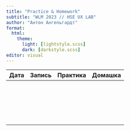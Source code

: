```yaml
---
title: "Practice & Homework"
subtitle: "WLM 2023 // HSE UX LAB"
author: "Антон Ангельгардт"
format:
  html:
    theme:
      light: [lightstyle.scss]
      dark: [darkstyle.scss]
editor: visual
---
```


| Дата | Запись | Практика | Домашка |
|------|--------|----------|---------|
|      |        |          |         |
|      |        |          |         |
|      |        |          |         |
|      |        |          |         |
|      |        |          |         |
|      |        |          |         |
|      |        |          |         |
|      |        |          |         |
|      |        |          |         |
|      |        |          |         |
|      |        |          |         |
|      |        |          |         |
|      |        |          |         |
|      |        |          |         |
|      |        |          |         |
|      |        |          |         |
|      |        |          |         |
|      |        |          |         |
|      |        |          |         |
|      |        |          |         |
